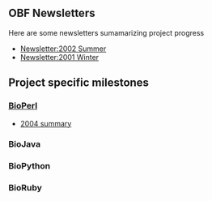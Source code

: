 ==OBF Newsletters==
Here are some newsletters sumamarizing project progress
* [[Newsletter:2002 Summer]]
* [[Newsletter:2001 Winter]]

==Project specific milestones==
===[[bp:BioPerl|BioPerl]]===
* [http://bioperl.org/pipermail/bioperl-announce-l/2004-December/000220.html 2004 summary]
===BioJava===
===BioPython===
===BioRuby===